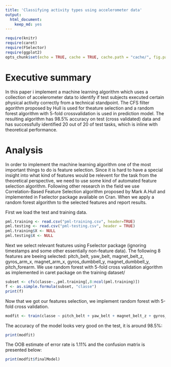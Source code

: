 ```yaml
---
title: 'Classifying activity types using accelerometer data'
output:
  html_document:
    keep_md: yes
---
```



```r
require(knitr)
require(caret)
require(FSelector)
require(ggplot2)
opts_chunk$set(echo = TRUE, cache = TRUE, cache.path = "cache/", fig.path = "figure/")
```

# Executive summary
  In this paper i implement a machine learning algorithm which uses a collection of accelerometer data to identify if test subjects executed certain physical activity correctly from a technical standpoint.
  The CFS filter agorithm proposed by Hull is used for theature selection and a random forest algorithm with 5-fold crossvalidation is used in prediction model.
  The resulting algorithm has 98.5% accuracy on test (cross validated) data and has successfully identified 20 out of 20 of test tasks, which is inline with theoretical performance.


# Analysis
  In order to implement the machine learning algorithm one of the most important things to do is feature selection. Since it is hard to have a special insight into what kind of features would be relevent for the task from the theoretical perspective, we need to use some kind of automated feature selection algorithm. Following other research in the field we use Correlation-Based Feature Selection algorithm proposed by Mark A.Hull and implemented in Fselector package available on Cran.
  When we apply a random forest algorithm to the selected features and report results.

First we load the test and training data.
```r
pml.training <- read.csv("pml-training.csv", header=TRUE)
pml.testing <- read.csv("pml-testing.csv", header = TRUE)
pml.training$X <- NULL
pml.testing$X <- NULL
```

Next we select relevant features using Fselector package (ignoring timestamps and some other essentially non-feature data). The following 8 features are beeing selected: pitch_belt, yaw_belt, magnet_belt_z, gyros_arm_x, magnet_arm_x, gyros_dumbbell_y, magnet_dumbbell_y, pitch_forearm.
We use random forest with 5-fold cross validation algorithm as implemented in caret package on the training dataset/


```r
subset <- cfs(classe~.,pml.training[,8:ncol(pml.training)])
f <- as.simple.formula(subset, "classe")
print(f)
```

Now that we got our features selection, we implement random forest with 5-fold cross validation.
```r
modfit <- train(classe ~ pitch_belt + yaw_belt + magnet_belt_z + gyros_arm_x + magnet_arm_x + gyros_dumbbell_y + magnet_dumbbell_y + pitch_forearm, method="rf", trControl=trainControl(method="cv",number=5), model=FALSE, data=pml.training)
```

The accuracy of the model looks very good on the test, it is around 98.5%:
```r
print(modfit)
```

The OOB estimate of error  rate is 1.11% and the confusion matrix is presented below:
```r
print(modfit$finalModel)
```


